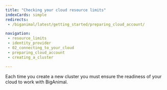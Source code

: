 ```yaml
---
title: "Checking your cloud resource limits"
indexCards: simple
redirects:
 - /biganimal/latest/getting_started/preparing_cloud_account/

navigation:
 - resource_limits
 - identity_provider
 - 02_connecting_to_your_cloud
 - preparing_cloud_account
 - creating_a_cluster

---
```


Each time you create a new cluster you must ensure the readiness of your cloud to work with BigAnimal. 
